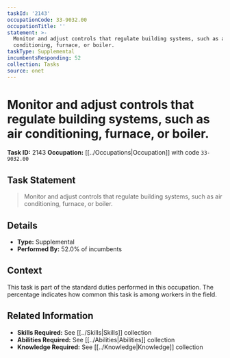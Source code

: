 ```yaml
---
taskId: '2143'
occupationCode: 33-9032.00
occupationTitle: ''
statement: >-
  Monitor and adjust controls that regulate building systems, such as air
  conditioning, furnace, or boiler.
taskType: Supplemental
incumbentsResponding: 52
collection: Tasks
source: onet
---
```

# Monitor and adjust controls that regulate building systems, such as air conditioning, furnace, or boiler.

**Task ID:** 2143
**Occupation:** [[../Occupations|Occupation]] with code `33-9032.00`

## Task Statement

> Monitor and adjust controls that regulate building systems, such as air conditioning, furnace, or boiler.

## Details

- **Type:** Supplemental
- **Performed By:** 52.0% of incumbents

## Context

This task is part of the standard duties performed in this occupation. The percentage indicates how common this task is among workers in the field.

## Related Information

- **Skills Required:** See [[../Skills|Skills]] collection
- **Abilities Required:** See [[../Abilities|Abilities]] collection
- **Knowledge Required:** See [[../Knowledge|Knowledge]] collection
